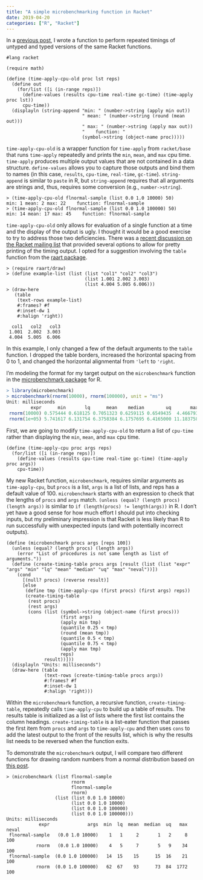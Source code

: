 ```yaml
---
title: "A simple microbenchmarking function in Racket"
date: 2019-04-20
categories: ["R", "Racket"]
---
```


In a [previous post](/post/stochastic-population-model-r-racket/), I wrote a function to perform repeated timings of untyped and typed versions of the same Racket functions. 

``` racket
#lang racket

(require math)

(define (time-apply-cpu-old proc lst reps)
  (define out
    (for/list ([i (in-range reps)])
      (define-values (results cpu-time real-time gc-time) (time-apply proc lst))
      cpu-time))
  (displayln (string-append "min: " (number->string (apply min out))
                            " mean: " (number->string (round (mean out)))
                            " max: " (number->string (apply max out))
                            "    function: "
                            (symbol->string (object-name proc)))))
```

`time-apply-cpu-old` is a wrapper function for `time-apply` from `racket/base` that runs `time-apply` repeatedly and prints the `min`, `mean`, and `max` cpu time. `time-apply` produces multiple output values that are not contained in a data structure. `define-values` allows you to capture those outputs and bind them to names (in this case, `results`, `cpu-time`, `real-time`, `gc-time`). `string-append` is similar to `paste` in R, but `string-append` requires that all arguments are strings and, thus, requires some conversion (e.g., `number->string`).

``` racket
> (time-apply-cpu-old flnormal-sample (list 0.0 1.0 10000) 50)
min: 1 mean: 2 max: 22    function: flnormal-sample
> (time-apply-cpu-old flnormal-sample (list 0.0 1.0 100000) 50)
min: 14 mean: 17 max: 45    function: flnormal-sample
```

`time-apply-cpu-old` only allows for evaluation of a single function at a time and the display of the output is ugly. I thought it would be a good exercise to try to address those two deficiencies. There was a [recent discussion on the Racket mailing list](https://groups.google.com/forum/#!topic/racket-users/7MCIp7RmTh8) that provided several options to allow for pretty printing of the timing output. I opted for a suggestion involving the `table` function from the [raart package](https://docs.racket-lang.org/raart/index.html?q=raart).

``` racket
> (require raart/draw)
> (define example-list (list (list "col1" "col2" "col3")
                             (list 1.001 2.002 3.003)
                             (list 4.004 5.005 6.006)))
> (draw-here
   (table
    (text-rows example-list)
    #:frames? #f
    #:inset-dw 1
    #:halign 'right))
    
  col1   col2   col3 
 1.001  2.002  3.003 
 4.004  5.005  6.006 
```

In this example, I only changed a few of the default arguments to the `table` function. I dropped the table borders, increased the horizontal spacing from 0 to 1, and changed the horizontal alignmental from `'left` to `'right`. 

I'm modeling the format for my target output on the `microbenchmark` function in the [microbenchmark package](https://cran.r-project.org/web/packages/microbenchmark/index.html) for R. 

``` r
> library(microbenchmark)
> microbenchmark(rnorm(10000), rnorm(100000), unit = "ms")
Unit: milliseconds
         expr      min       lq      mean    median        uq       max neval
 rnorm(10000) 0.575444 0.618125 0.7051323 0.6259115 0.6549435  4.466793   100
 rnorm(1e+05) 5.741617 6.131754 6.3758384 6.1757695 6.4165000 11.183758   100
```

First, we are going to modify `time-apply-cpu-old` to return a list of `cpu-time` rather than displaying the `min`, `mean`, and `max` cpu time.

``` racket
(define (time-apply-cpu proc args reps)
  (for/list ([i (in-range reps)])
    (define-values (results cpu-time real-time gc-time) (time-apply proc args))
    cpu-time))
```

My new Racket function, `microbenchmark`, requires similar arguments as `time-apply-cpu`, but `procs` is a list, `args` is a list of lists, and reps has a default value of 100. `microbenchmark` starts with an expression to check that the lengths of `procs` and `args` match. `(unless (equal? (length procs) (length args))` is similar to `if (length(procs) != length(args))` in R. I don't yet have a good sense for how much effort I should put into checking inputs, but my preliminary impression is that Racket is less likely than R to run successfully with unexpected inputs (and with potentially incorrect outputs).

``` racket
(define (microbenchmark procs args [reps 100])
  (unless (equal? (length procs) (length args))
    (error "List of procedures is not same length as list of arguments."))
  (define (create-timing-table procs args [result (list (list "expr" "args" "min" "lq" "mean" "median" "uq" "max" "neval"))])
    (cond
      [(null? procs) (reverse result)]
      [else
       (define tmp (time-apply-cpu (first procs) (first args) reps))
       (create-timing-table
        (rest procs)
        (rest args)
        (cons (list (symbol->string (object-name (first procs)))
                    (first args)
                    (apply min tmp)
                    (quantile 0.25 < tmp)
                    (round (mean tmp))
                    (quantile 0.5 < tmp)
                    (quantile 0.75 < tmp)
                    (apply max tmp)
                    reps)
              result))]))
  (displayln "Units: milliseconds")
  (draw-here (table
              (text-rows (create-timing-table procs args))
              #:frames? #f
              #:inset-dw 1
              #:halign 'right)))
```

Within the `microbenchmark` function, a recursive function, `create-timing-table`, repeatedly calls `time-apply-cpu` to build up a table of results. The results table is initialized as a list of lists where the first list contains the column headings. `create-timing-table` is a list-eater function that passes the first item from `procs` and `args` to `time-apply-cpu` and then uses `cons` to add the latest output to the front of the results list, which is why the results list needs to be reversed when the function exits. 

To demonstrate the `microbenchmark` output, I will compare two different functions for drawing random numbers from a normal distribution based on [this post](/post/generating-random-numbers-r-racket/).

``` racket
> (microbenchmark (list flnormal-sample
                        rnorm
                        flnormal-sample
                        rnorm)
                  (list (list 0.0 1.0 10000)
                        (list 0.0 1.0 10000)
                        (list 0.0 1.0 100000)
                        (list 0.0 1.0 100000)))
Units: milliseconds
            expr              args  min  lq  mean  median  uq   max  neval 
 flnormal-sample   (0.0 1.0 10000)    1   1     2       1   2     8    100 
           rnorm   (0.0 1.0 10000)    4   5     7       5   9    34    100 
 flnormal-sample  (0.0 1.0 100000)   14  15    15      15  16    21    100 
           rnorm  (0.0 1.0 100000)   62  67    93      73  84  1772    100 
```
